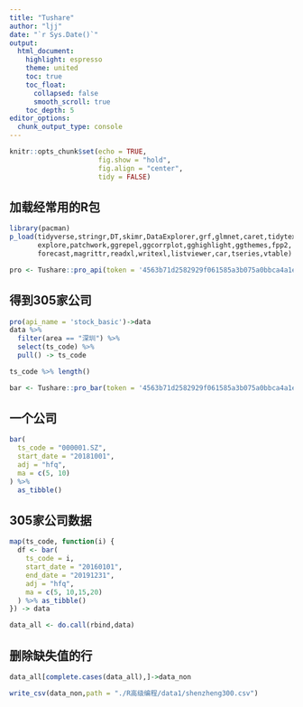 ```yaml
---
title: "Tushare"
author: "ljj"
date: "`r Sys.Date()`"
output: 
  html_document:
    highlight: espresso
    theme: united
    toc: true
    toc_float:
      collapsed: false
      smooth_scroll: true
    toc_depth: 5
editor_options: 
  chunk_output_type: console
---
```


```r
knitr::opts_chunk$set(echo = TRUE,
                      fig.show = "hold",
                      fig.align = "center",
                      tidy = FALSE)
```

## 加载经常用的R包

```r
library(pacman)
p_load(tidyverse,stringr,DT,skimr,DataExplorer,grf,glmnet,caret,tidytext,
       explore,patchwork,ggrepel,ggcorrplot,gghighlight,ggthemes,fpp2,
       forecast,magrittr,readxl,writexl,listviewer,car,tseries,vtable)
```

```r
pro <- Tushare::pro_api(token = '4563b71d2582929f061585a3b075a0bbca4a1ee1c6616259ef668fde')
```

## 得到305家公司

```r
pro(api_name = 'stock_basic')->data
data %>% 
  filter(area == "深圳") %>% 
  select(ts_code) %>% 
  pull() -> ts_code

ts_code %>% length()
```

```r
bar <- Tushare::pro_bar(token = '4563b71d2582929f061585a3b075a0bbca4a1ee1c6616259ef668fde')
```

## 一个公司

```r
bar(
  ts_code = "000001.SZ",
  start_date = "20181001",
  adj = "hfq",
  ma = c(5, 10)
) %>% 
  as_tibble()
```

## 305家公司数据

```r
map(ts_code, function(i) {
  df <- bar(
    ts_code = i,
    start_date = "20160101",
    end_date = "20191231",
    adj = "hfq",
    ma = c(5, 10,15,20)
  ) %>% as_tibble()
}) -> data
```

```r
data_all <- do.call(rbind,data)
```

## 删除缺失值的行

```r
data_all[complete.cases(data_all),]->data_non
```

```r
write_csv(data_non,path = "./R高级编程/data1/shenzheng300.csv")
```















